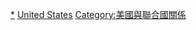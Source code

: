 {{Catmore|美国常驻联合国代表列表}}

[[Category:美國駐外大使|*]]
[[Category:常駐聯合國代表|United States]]
[[Category:美國與聯合國關係|Category:美國與聯合國關係]]
